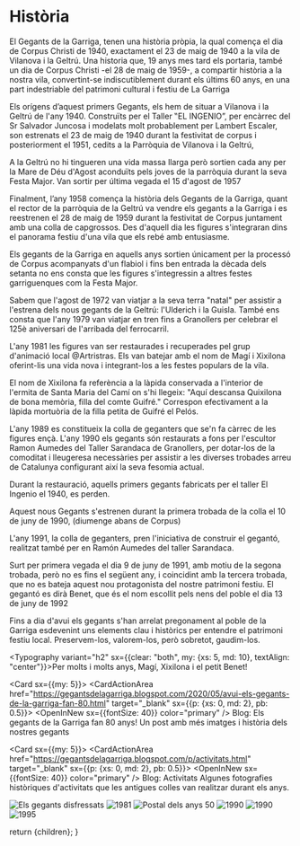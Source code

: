 
# Història

<EmbeddedImage image={Foto1940} description="1940 Vilanova i la Geltrú" float="left" />

El Gegants de la Garriga, tenen una història pròpia, la qual comença el dia de Corpus Christi de 1940, exactament el 23 de maig de 1940 a la vila de Vilanova i la Geltrú. Una historia que, 19 anys mes tard els portaria, també un dia de Corpus Christi -el 28 de maig de 1959-, a compartir història a la nostra vila, convertint-se indiscutiblement durant els últims 60 anys, en una part indestriable del patrimoni cultural i festiu de La Garriga

Els orígens d’aquest primers Gegants, els hem de situar a Vilanova i la Geltrú de l'any 1940. Construïts per el Taller ‟EL INGENIO”, per encàrrec del Sr Salvador Juncosa i modelats molt probablement per Lambert Escaler, son estrenats el 23 de maig de 1940 durant la festivitat de corpus i posteriorment el 1951, cedits a la Parròquia de Vilanova i la Geltrú,

A la Geltrú no hi tingueren una vida massa llarga però sortien cada any per la Mare de Déu d'Agost aconduïts pels joves de la parròquia durant la seva Festa Major. Van sortir per última vegada el 15 d'agost de 1957

Finalment, l’any 1958 comença la història dels Gegants de la Garriga, quant el rector de la parròquia de la Geltrú va vendre els gegants a la Garriga i es reestrenen el 28 de maig de 1959 durant la festivitat de Corpus juntament amb una colla de capgrossos. Des d'aquell dia les figures s'integraran dins el panorama festiu d'una vila que els rebé amb entusiasme.

Els gegants de la Garriga en aquells anys sortien únicament per la processó de Corpus acompanyats d'un flabiol i fins ben entrada la dècada dels setanta no ens consta que les figures s'integressin a altres festes garriguenques com la Festa Major.

Sabem que l'agost de 1972 van viatjar a la seva terra "natal" per assistir a l'estrena dels nous gegants de la Geltrú: l'Ulderich i la Guisla. També ens consta que l'any 1979 van viatjar en tren fins a Granollers per celebrar el 125è aniversari de l'arribada del ferrocarril.

<EmbeddedImage image={FotoEstrena1981} description="Estrena el desembre de 1981" float="right" />

L'any 1981 les figures van ser restaurades i recuperades pel grup d'animació local @Artristras. Els van batejar amb el nom de Magí i Xixilona oferint-lis una vida nova i integrant-los a les festes populars de la vila.

El nom de Xixilona fa referència a la làpida conservada a l'interior de l'ermita de Santa Maria del Camí on s'hi llegeix: "Aquí descansa Quixilona de bona memòria, filla del comte Guifré." Correspon efectivament a la làpida mortuòria de la filla petita de Guifré el Pelós.

L'any 1989 es constitueix la colla de geganters que se'n fa càrrec de les figures ençà. L'any 1990 els gegants són restaurats a fons per l'escultor Ramon Aumedes del Taller Sarandaca de Granollers, per dotar-los de la comoditat i lleugeresa necessàries per assistir a les diverses trobades arreu de Catalunya configurant així la seva fesomia actual.

<EmbeddedImage image={FotoEstrenaGegantoBenet1991} description="Estrena del gegantó Benet el juny de 1991" float="left" />

Durant la restauració, aquells primers gegants fabricats per el taller El Ingenio el 1940, es perden.

Aquest nous Gegants s'estrenen durant la primera trobada de la colla el 10 de juny de 1990, (diumenge abans de Corpus)

L'any 1991, la colla de geganters, pren l'iniciativa de construir el gegantó, realitzat també per en Ramón Aumedes del taller Sarandaca.

Surt per primera vegada el dia 9 de juny de 1991, amb motiu de la segona trobada, però no es fins el següent any, i coincidint amb la tercera trobada, que no es bateja aquest nou protagonista del nostre patrimoni festiu. El gegantó es dirà Benet, que és el nom escollit pels nens del poble el dia 13 de juny de 1992

Fins a dia d'avui els gegants s'han arrelat pregonament al poble de la Garriga esdevenint uns elements clau i històrics per entendre el patrimoni festiu local. Preservem-los, valorem-los, però sobretot, gaudim-los.

<Typography variant="h2" sx={{clear: "both", my: {xs: 5, md: 10}, textAlign: "center"}}>Per molts i molts anys, Magí, Xixilona i el petit Benet!</Typography>

<Card sx={{my: 5}}>
  <CardActionArea href="https://gegantsdelagarriga.blogspot.com/2020/05/avui-els-gegants-de-la-garriga-fan-80.html" target="_blank" sx={{p: {xs: 0, md: 2}, pb: 0.5}}>
    <CardContent>
      <Grid container spacing={2}>
        <Grid item><OpenInNew sx={{fontSize: 40}} color="primary" /></Grid>
        <Grid item xs>
          <Typography variant="h2" gutterBottom>Blog: Els gegants de la Garriga fan 80 anys!</Typography>
          Un post amb més imatges i història dels nostres gegants
        </Grid>
      </Grid>
    </CardContent>
  </CardActionArea>
</Card>

<Card sx={{my: 5}}>
  <CardActionArea href="https://gegantsdelagarriga.blogspot.com/p/activitats.html" target="_blank" sx={{p: {xs: 0, md: 2}, pb: 0.5}}>
    <CardContent>
      <Grid container spacing={2}>
        <Grid item><OpenInNew sx={{fontSize: 40}} color="primary" /></Grid>
        <Grid item xs>
          <Typography variant="h2" gutterBottom>Blog: Activitats</Typography>
          Algunes fotografies històriques d'activitats que les antigues colles van realitzar durant els anys.
        </Grid>
      </Grid>
    </CardContent>
  </CardActionArea>
</Card>

<Grid container spacing={2}>
  <Grid item xs={12} md={6}>
    <ImageListItem sx={{"& img": {height: "auto"}}}>
      <Image src={FotoGegantsDisfressats} alt="Els gegants disfressats" />
      <ImageListItemBar title="Els gegants disfressats" position="below" sx={{textAlign: "center"}} />
    </ImageListItem>
  </Grid>
  <Grid item xs={12} md={6}>
    <ImageListItem sx={{"& img": {height: "auto"}}}>
      <Image src={Foto1981} alt="1981" />
      <ImageListItemBar title="1981" position="below" sx={{textAlign: "center"}} />
    </ImageListItem>
  </Grid>
  <Grid item xs={12} md={6}>
    <ImageListItem sx={{"& img": {height: "auto"}}}>
      <Image src={FotoPostalAnys50} alt="Postal dels anys 50" />
      <ImageListItemBar title="Postal dels anys 50" position="below" sx={{textAlign: "center"}} />
    </ImageListItem>
  </Grid>
  <Grid item xs={12} md={6}>
    <ImageListItem sx={{"& img": {height: "auto"}}}>
      <Image src={Foto1990} alt="1990" />
      <ImageListItemBar title="1990" position="below" sx={{textAlign: "center"}} />
    </ImageListItem>
  </Grid>
  <Grid item xs={12} md={6}>
    <ImageListItem sx={{"& img": {height: "auto"}}}>
      <Image src={Foto19902} alt="1990" />
      <ImageListItemBar title="1990" position="below" sx={{textAlign: "center"}} />
    </ImageListItem>
  </Grid>
  <Grid item xs={12} md={6}>
    <ImageListItem sx={{"& img": {height: "auto"}}}>
      <Image src={Foto1995} alt="1995" />
      <ImageListItemBar title="1995" position="below" sx={{textAlign: "center"}} />
    </ImageListItem>
  </Grid>
</Grid>

  return <MarkdownPage title="Els gegants">{children}</MarkdownPage>;
}
